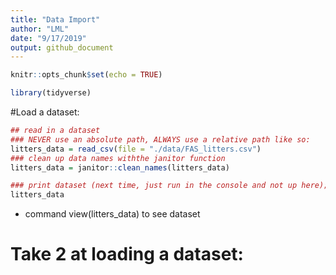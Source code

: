 ```yaml
---
title: "Data Import"
author: "LML"
date: "9/17/2019"
output: github_document
---
```


```r
knitr::opts_chunk$set(echo = TRUE)

library(tidyverse)
```

#Load a dataset:

```r
## read in a dataset
### NEVER use an absolute path, ALWAYS use a relative path like so:
litters_data = read_csv(file = "./data/FAS_litters.csv")
### clean up data names withthe janitor function
litters_data = janitor::clean_names(litters_data)

### print dataset (next time, just run in the console and not up here); good first QA check
litters_data
```
* command view(litters_data) to see dataset

# Take 2 at loading a dataset:
```r
```
